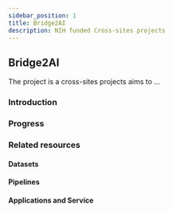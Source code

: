 ```yaml
---
sidebar_position: 1
title: Bridge2AI
description: NIH funded Cross-sites projects
---
```


## Bridge2AI 

The project is a cross-sites projects aims to ...

### Introduction

### Progress

### Related resources
#### Datasets
#### Pipelines
#### Applications and Service